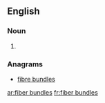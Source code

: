 
==English==

===Noun===
{{head|en|plural}}

# {{plural of|fiber bundle|lang=en|nocat=1}}

===Anagrams===
* [[fibre bundles#English|fibre bundles]]

[[ar:fiber bundles]]
[[fr:fiber bundles]]